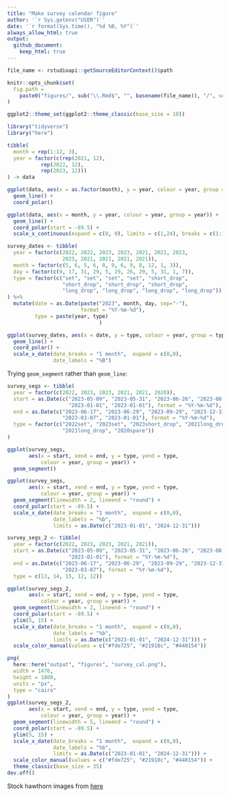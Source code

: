 ```yaml
---
title: "Make survey calendar figure"
author: '`r Sys.getenv("USER")`'
date: '`r format(Sys.time(), "%d %B, %Y")`' 
always_allow_html: true
output: 
  github_document:
    keep_html: true
---
```

	
```r
file_name <- rstudioapi::getSourceEditorContext()$path

knitr::opts_chunk$set(
  fig.path =
    paste0("figures/", sub("\\.Rmd$", "", basename(file_name)), "/", sep = "")
)

ggplot2::theme_set(ggplot2::theme_classic(base_size = 10))
```

```r
library("tidyverse")
library("here")
```

```r
tibble(
  month = rep(1:12, 3),
  year = factor(c(rep(2021, 12),
           rep(2022, 12),
           rep(2023, 12)))
) -> data
```

```r
ggplot(data, aes(x = as.factor(month), y = year, colour = year, group = year)) +
  geom_line() +
  coord_polar() 
```

```r
ggplot(data, aes(x = month, y = year, colour = year, group = year)) +
  geom_line() +
  coord_polar(start = -89.5) + 
  scale_x_continuous(expand = c(0, 0), limits = c(1,24), breaks = c(1:12)) 
```

```r
survey_dates <- tibble(
  year = factor(c(2022, 2022, 2023, 2023, 2021, 2021, 2023, 
                  2023, 2021, 2021, 2021, 2021)),
  month = factor(c(5, 6, 5, 6, 8, 9, 6, 9, 8, 12, 1, 3)),
  day = factor(c(9, 17, 31, 29, 5, 29, 26, 29, 5, 31, 1, 7)),
  type = factor(c("set", "set", "set", "set", "short_drop", 
                  "short_drop", "short_drop", "short_drop", 
                  "long_drop", "long_drop", "long_drop", "long_drop"))
) %>%
  mutate(date = as.Date(paste("2023", month, day, sep="-"),
                        format = "%Y-%m-%d"),
         type = paste(year, type)
                              )
```

```r
ggplot(survey_dates, aes(x = date, y = type, colour = year, group = type)) +
  geom_line() +
  coord_polar() +
  scale_x_date(date_breaks = "1 month",  expand = c(0,0),
               date_labels = "%B")
```


Trying `geom_segment` rather than `geom_line`:

```r
survey_segs <- tibble(
  year = factor(c(2022, 2023, 2023, 2021, 2021, 2020)),
  start = as.Date(c("2023-05-09", "2023-05-31", "2023-06-26", "2023-08-05", 
                    "2023-01-01", "2023-01-01"), format = "%Y-%m-%d"),
  end = as.Date(c("2023-06-17", "2023-06-29", "2023-09-29", "2023-12-31", 
                  "2023-03-07", "2023-01-01"), format = "%Y-%m-%d"),
  type = factor(c("2022set", "2023set", "2023short_drop", "2021long_drop", 
                  "2021long_drop", "2020spare"))
)
```

```r
ggplot(survey_segs, 
       aes(x = start, xend = end, y = type, yend = type, 
           colour = year, group = year)) +
  geom_segment() 
```

```r
ggplot(survey_segs, 
       aes(x = start, xend = end, y = type, yend = type, 
           colour = year, group = year)) +
  geom_segment(linewidth = 2, lineend = "round") +
  coord_polar(start = -89.5) +
  scale_x_date(date_breaks = "1 month",  expand = c(0,0),
               date_labels = "%b",
               limits = as.Date(c("2023-01-01", "2024-12-31"))) 
```

```r
survey_segs_2 <- tibble(
  year = factor(c(2022, 2023, 2023, 2021, 2021)),
  start = as.Date(c("2023-05-09", "2023-05-31", "2023-06-26", "2023-08-05", 
                    "2023-01-01"), format = "%Y-%m-%d"),
  end = as.Date(c("2023-06-17", "2023-06-29", "2023-09-29", "2023-12-31", 
                  "2023-03-07"), format = "%Y-%m-%d"),
  type = c(13, 14, 15, 12, 12))
```


```r
ggplot(survey_segs_2, 
       aes(x = start, xend = end, y = type, yend = type, 
           colour = year, group = year)) +
  geom_segment(linewidth = 2, lineend = "round") +
  coord_polar(start = -89.5) +
  ylim(5, 15) +
  scale_x_date(date_breaks = "1 month",  expand = c(0,0),
               date_labels = "%b",
               limits = as.Date(c("2023-01-01", "2024-12-31"))) +
  scale_color_manual(values = c("#fde725", "#21918c", "#440154"))
```

```r
png(
  here::here("output", "figures", "survey_cal.png"),
  width = 1476,
  height = 1800,
  units = "px",
  type = "cairo"
)
ggplot(survey_segs_2, 
       aes(x = start, xend = end, y = type, yend = type, 
           colour = year, group = year)) +
  geom_segment(linewidth = 5, lineend = "round") +
  coord_polar(start = -89.5) +
  ylim(5, 15) +
  scale_x_date(date_breaks = "1 month",  expand = c(0,0),
               date_labels = "%b",
               limits = as.Date(c("2023-01-01", "2024-12-31"))) +
  scale_color_manual(values = c("#fde725", "#21918c", "#440154")) +
  theme_classic(base_size = 35)
dev.off()
```

Stock hawthorn images from [here](https://stock.adobe.com/images/hawthorn-plant-graphic-black-white-isolated-sketch-illustration-vector/526493884)

